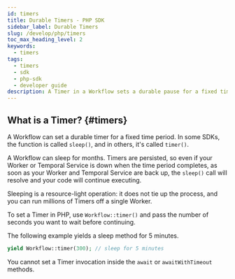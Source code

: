 ```yaml
---
id: timers
title: Durable Timers - PHP SDK
sidebar_label: Durable Timers
slug: /develop/php/timers
toc_max_heading_level: 2
keywords:
  - timers
tags:
  - timers
  - sdk
  - php-sdk
  - developer guide
description: A Timer in a Workflow sets a durable pause for a fixed time. Even after downtimes, your Workflow resumes execution. Lightweight and scalable, millions of Timers can run on a single Worker.
---
```


## What is a Timer? {#timers}

A Workflow can set a durable timer for a fixed time period.
In some SDKs, the function is called `sleep()`, and in others, it's called `timer()`.

A Workflow can sleep for months.
Timers are persisted, so even if your Worker or Temporal Service is down when the time period completes, as soon as your Worker and Temporal Service are back up, the `sleep()` call will resolve and your code will continue executing.

Sleeping is a resource-light operation: it does not tie up the process, and you can run millions of Timers off a single Worker.

To set a Timer in PHP, use `Workflow::timer()` and pass the number of seconds you want to wait before continuing.

The following example yields a sleep method for 5 minutes.

```php
yield Workflow::timer(300); // sleep for 5 minutes
```

You cannot set a Timer invocation inside the `await` or `awaitWithTimeout` methods.
